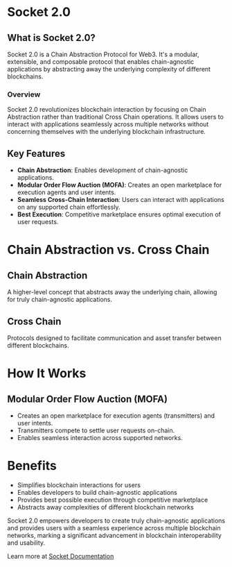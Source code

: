 # Socket 2.0

## What is Socket 2.0?

Socket 2.0 is a Chain Abstraction Protocol for Web3. It's a modular, extensible, and composable protocol that enables chain-agnostic applications by abstracting away the underlying complexity of different blockchains.

### Overview

Socket 2.0 revolutionizes blockchain interaction by focusing on Chain Abstraction rather than traditional Cross Chain operations. It allows users to interact with applications seamlessly across multiple networks without concerning themselves with the underlying blockchain infrastructure.

## Key Features

- **Chain Abstraction**: Enables development of chain-agnostic applications.
- **Modular Order Flow Auction (MOFA)**: Creates an open marketplace for execution agents and user intents.
- **Seamless Cross-Chain Interaction**: Users can interact with applications on any supported chain effortlessly.
- **Best Execution**: Competitive marketplace ensures optimal execution of user requests.

# Chain Abstraction vs. Cross Chain

## Chain Abstraction

A higher-level concept that abstracts away the underlying chain, allowing for truly chain-agnostic applications.

## Cross Chain

Protocols designed to facilitate communication and asset transfer between different blockchains.

# How It Works

## Modular Order Flow Auction (MOFA)

- Creates an open marketplace for execution agents (transmitters) and user intents.
- Transmitters compete to settle user requests on-chain.
- Enables seamless interaction across supported networks.

# Benefits

- Simplifies blockchain interactions for users
- Enables developers to build chain-agnostic applications
- Provides best possible execution through competitive marketplace
- Abstracts away complexities of different blockchain networks

Socket 2.0 empowers developers to create truly chain-agnostic applications and provides users with a seamless experience across multiple blockchain networks, marking a significant advancement in blockchain interoperability and usability.

Learn more at [Socket Documentation](https://docs.socket.tech)